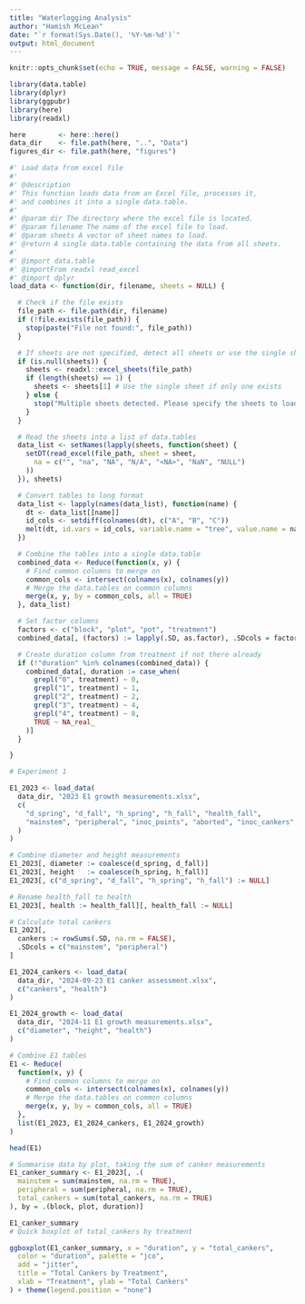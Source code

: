 ```yaml
---
title: "Waterlogging Analysis"
author: "Hamish McLean"
date: "`r format(Sys.Date(), '%Y-%m-%d')`"
output: html_document
---
```


```r
knitr::opts_chunk$set(echo = TRUE, message = FALSE, warning = FALSE)
```

```r

library(data.table)
library(dplyr)
library(ggpubr)
library(here)
library(readxl)

```

```r

here        <- here::here()
data_dir    <- file.path(here, "..", "Data")
figures_dir <- file.path(here, "figures")

```

```r

#' Load data from excel file
#'
#' @description
#' This function loads data from an Excel file, processes it,
#' and combines it into a single data.table.
#'
#' @param dir The directory where the excel file is located.
#' @param filename The name of the excel file to load.
#' @param sheets A vector of sheet names to load.
#' @return A single data.table containing the data from all sheets.
#'
#' @import data.table
#' @importFrom readxl read_excel
#' @import dplyr
load_data <- function(dir, filename, sheets = NULL) {

  # Check if the file exists
  file_path <- file.path(dir, filename)
  if (!file.exists(file_path)) {
    stop(paste("File not found:", file_path))
  }

  # If sheets are not specified, detect all sheets or use the single sheet
  if (is.null(sheets)) {
    sheets <- readxl::excel_sheets(file_path)
    if (length(sheets) == 1) {
      sheets <- sheets[1] # Use the single sheet if only one exists
    } else {
      stop("Multiple sheets detected. Please specify the sheets to load.")
    }
  } 

  # Read the sheets into a list of data.tables
  data_list <- setNames(lapply(sheets, function(sheet) {
    setDT(read_excel(file_path, sheet = sheet,
      na = c("", "na", "NA", "N/A", "<NA>", "NaN", "NULL")
    ))
  }), sheets)

  # Convert tables to long format
  data_list <- lapply(names(data_list), function(name) {
    dt <- data_list[[name]]
    id_cols <- setdiff(colnames(dt), c("A", "B", "C"))
    melt(dt, id.vars = id_cols, variable.name = "tree", value.name = name)
  })

  # Combine the tables into a single data.table
  combined_data <- Reduce(function(x, y) {
    # Find common columns to merge on
    common_cols <- intersect(colnames(x), colnames(y))
    # Merge the data.tables on common columns
    merge(x, y, by = common_cols, all = TRUE)
  }, data_list)

  # Set factor columns
  factors <- c("block", "plot", "pot", "treatment")
  combined_data[, (factors) := lapply(.SD, as.factor), .SDcols = factors]

  # Create duration column from treatment if not there already
  if (!"duration" %in% colnames(combined_data)) {
    combined_data[, duration := case_when(
      grepl("0", treatment) ~ 0,
      grepl("1", treatment) ~ 1,
      grepl("2", treatment) ~ 2,
      grepl("3", treatment) ~ 4,
      grepl("4", treatment) ~ 8,
      TRUE ~ NA_real_
    )]
  }

}

# Experiment 1

E1_2023 <- load_data(
  data_dir, "2023 E1 growth measurements.xlsx", 
  c(
    "d_spring", "d_fall", "h_spring", "h_fall", "health_fall",
    "mainstem", "peripheral", "inoc_points", "aborted", "inoc_cankers"
  )
)

# Combine diameter and height measurements
E1_2023[, diameter := coalesce(d_spring, d_fall)]
E1_2023[, height   := coalesce(h_spring, h_fall)]
E1_2023[, c("d_spring", "d_fall", "h_spring", "h_fall") := NULL]

# Rename health_fall to health
E1_2023[, health := health_fall][, health_fall := NULL]

# Calculate total cankers
E1_2023[,
  cankers := rowSums(.SD, na.rm = FALSE),
  .SDcols = c("mainstem", "peripheral")
]

E1_2024_cankers <- load_data(
  data_dir, "2024-09-23 E1 canker assessment.xlsx", 
  c("cankers", "health")
)

E1_2024_growth <- load_data(
  data_dir, "2024-11 E1 growth measurements.xlsx", 
  c("diameter", "height", "health")
)

# Combine E1 tables
E1 <- Reduce(
  function(x, y) {
    # Find common columns to merge on
    common_cols <- intersect(colnames(x), colnames(y))
    # Merge the data.tables on common columns
    merge(x, y, by = common_cols, all = TRUE)
  }, 
  list(E1_2023, E1_2024_cankers, E1_2024_growth)
)

head(E1)

```

```r

# Summarise data by plot, taking the sum of canker measurements
E1_canker_summary <- E1_2023[, .(
  mainstem = sum(mainstem, na.rm = TRUE),
  peripheral = sum(peripheral, na.rm = TRUE),
  total_cankers = sum(total_cankers, na.rm = TRUE)
), by = .(block, plot, duration)]

E1_canker_summary
# Quick boxplot of total_cankers by treatment

ggboxplot(E1_canker_summary, x = "duration", y = "total_cankers",
  color = "duration", palette = "jco",
  add = "jitter",
  title = "Total Cankers by Treatment",
  xlab = "Treatment", ylab = "Total Cankers"
) + theme(legend.position = "none")

```

